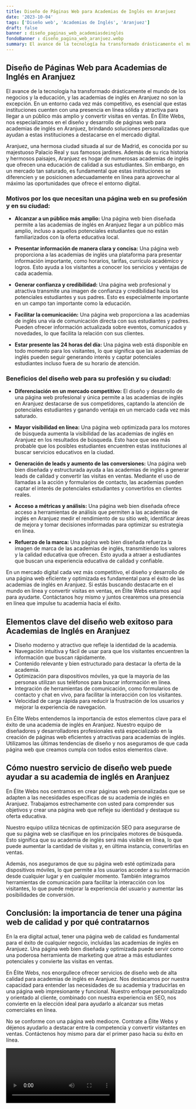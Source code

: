 ```yaml
---
title: Diseño de Páginas Web para Academias de Inglés en Aranjuez
date: '2023-10-04'
tags: ['Diseño web', 'Academias de Inglés', 'Aranjuez']
draft: false
banner : diseño_paginas_web_academiasdeinglés
fondoBanner : diseño_pagina_web_aranjuez.webp
summary: El avance de la tecnología ha transformado drásticamente el mundo de los negocios y la educación, y las academias de inglés en Aranjuez no son la excepción. En un entorno cada vez más competitivo, es esencial que estas instituciones cuenten con una presencia en línea sólida y atractiva para llegar a un público más amplio y convertir visitas en ventas. En Élite Webs, nos especializamos en el diseño y desarrollo de páginas web para academias de inglés en Aranjuez, brindando soluciones personalizadas que ayudan a estas instituciones a destacarse en el mercado digital.
---
```


## **Diseño de Páginas Web para Academias de Inglés en Aranjuez**

El avance de la tecnología ha transformado drásticamente el mundo de los negocios y la educación, y las academias de inglés en Aranjuez no son la excepción. En un entorno cada vez más competitivo, es esencial que estas instituciones cuenten con una presencia en línea sólida y atractiva para llegar a un público más amplio y convertir visitas en ventas. En Élite Webs, nos especializamos en el diseño y desarrollo de páginas web para academias de inglés en Aranjuez, brindando soluciones personalizadas que ayudan a estas instituciones a destacarse en el mercado digital.

Aranjuez, una hermosa ciudad situada al sur de Madrid, es conocida por su majestuoso Palacio Real y sus famosos jardines. Además de su rica historia y hermosos paisajes, Aranjuez es hogar de numerosas academias de inglés que ofrecen una educación de calidad a sus estudiantes. Sin embargo, en un mercado tan saturado, es fundamental que estas instituciones se diferencien y se posicionen adecuadamente en línea para aprovechar al máximo las oportunidades que ofrece el entorno digital.

### **Motivos por los que necesitan una página web en su profesión y en su ciudad:**

- **Alcanzar a un público más amplio:** Una página web bien diseñada permite a las academias de inglés en Aranjuez llegar a un público más amplio, incluso a aquellos potenciales estudiantes que no están familiarizados con la oferta educativa local.

- **Presentar información de manera clara y concisa:** Una página web proporciona a las academias de inglés una plataforma para presentar información importante, como horarios, tarifas, currículo académico y logros. Esto ayuda a los visitantes a conocer los servicios y ventajas de cada academia.

- **Generar confianza y credibilidad:** Una página web profesional y atractiva transmite una imagen de confianza y credibilidad hacia los potenciales estudiantes y sus padres. Esto es especialmente importante en un campo tan importante como la educación.

- **Facilitar la comunicación:** Una página web proporciona a las academias de inglés una vía de comunicación directa con sus estudiantes y padres. Pueden ofrecer información actualizada sobre eventos, comunicados y novedades, lo que facilita la relación con sus clientes.

- **Estar presente las 24 horas del día:** Una página web está disponible en todo momento para los visitantes, lo que significa que las academias de inglés pueden seguir generando interés y captar potenciales estudiantes incluso fuera de su horario de atención.

### **Beneficios del diseño web para su profesión y su ciudad:**

- **Diferenciación en un mercado competitivo:** El diseño y desarrollo de una página web profesional y única permite a las academias de inglés en Aranjuez destacarse de sus competidores, captando la atención de potenciales estudiantes y ganando ventaja en un mercado cada vez más saturado.

- **Mayor visibilidad en línea:** Una página web optimizada para los motores de búsqueda aumenta la visibilidad de las academias de inglés en Aranjuez en los resultados de búsqueda. Esto hace que sea más probable que los posibles estudiantes encuentren estas instituciones al buscar servicios educativos en la ciudad.

- **Generación de leads y aumento de las conversiones:** Una página web bien diseñada y estructurada ayuda a las academias de inglés a generar leads de calidad y convertir las visitas en ventas. Mediante el uso de llamadas a la acción y formularios de contacto, las academias pueden captar el interés de potenciales estudiantes y convertirlos en clientes reales.

- **Acceso a métricas y análisis:** Una página web bien diseñada ofrece acceso a herramientas de análisis que permiten a las academias de inglés en Aranjuez medir el rendimiento de su sitio web, identificar áreas de mejora y tomar decisiones informadas para optimizar su estrategia en línea.

- **Refuerzo de la marca:** Una página web bien diseñada refuerza la imagen de marca de las academias de inglés, transmitiendo los valores y la calidad educativa que ofrecen. Esto ayuda a atraer a estudiantes que buscan una experiencia educativa de calidad y confiable. 

En un mercado digital cada vez más competitivo, el diseño y desarrollo de una página web eficiente y optimizada es fundamental para el éxito de las academias de inglés en Aranjuez. Si estás buscando destacarte en el mundo en línea y convertir visitas en ventas, en Élite Webs estamos aquí para ayudarte. Contáctanos hoy mismo y juntos crearemos una presencia en línea que impulse tu academia hacia el éxito.

<GifSeo />

<Cta />

## Elementos clave del diseño web exitoso para Academias de Inglés en Aranjuez

- Diseño moderno y atractivo que refleje la identidad de la academia.
- Navegación intuitiva y fácil de usar para que los visitantes encuentren la información que buscan rápidamente.
- Contenido relevante y bien estructurado para destacar la oferta de la academia.
- Optimización para dispositivos móviles, ya que la mayoría de las personas utilizan sus teléfonos para buscar información en línea.
- Integración de herramientas de comunicación, como formularios de contacto y chat en vivo, para facilitar la interacción con los visitantes.
- Velocidad de carga rápida para reducir la frustración de los usuarios y mejorar la experiencia de navegación.

En Élite Webs entendemos la importancia de estos elementos clave para el éxito de una academia de inglés en Aranjuez. Nuestro equipo de diseñadores y desarrolladores profesionales está especializado en la creación de páginas web eficientes y atractivas para academias de inglés. Utilizamos las últimas tendencias de diseño y nos aseguramos de que cada página web que creamos cumpla con todos estos elementos clave.

## Cómo nuestro servicio de diseño web puede ayudar a su academia de inglés en Aranjuez

En Élite Webs nos centramos en crear páginas web personalizadas que se adapten a las necesidades específicas de su academia de inglés en Aranjuez. Trabajamos estrechamente con usted para comprender sus objetivos y crear una página web que refleje su identidad y destaque su oferta educativa.

Nuestro equipo utiliza técnicas de optimización SEO para asegurarse de que su página web se clasifique en los principales motores de búsqueda. Esto significa que su academia de inglés será más visible en línea, lo que puede aumentar la cantidad de visitas y, en última instancia, convertirlas en ventas.

Además, nos aseguramos de que su página web esté optimizada para dispositivos móviles, lo que permite a los usuarios acceder a su información desde cualquier lugar y en cualquier momento. También integramos herramientas de comunicación para facilitar la interacción con los visitantes, lo que puede mejorar la experiencia del usuario y aumentar las posibilidades de conversión.

## Conclusión: la importancia de tener una página web de calidad y por qué contratarnos

En la era digital actual, tener una página web de calidad es fundamental para el éxito de cualquier negocio, incluidas las academias de inglés en Aranjuez. Una página web bien diseñada y optimizada puede servir como una poderosa herramienta de marketing que atrae a más estudiantes potenciales y convierte las visitas en ventas.

En Élite Webs, nos enorgullece ofrecer servicios de diseño web de alta calidad para academias de inglés en Aranjuez. Nos destacamos por nuestra capacidad para entender las necesidades de su academia y traducirlas en una página web impresionante y funcional. Nuestro enfoque personalizado y orientado al cliente, combinado con nuestra experiencia en SEO, nos convierte en la elección ideal para ayudarlo a alcanzar sus metas comerciales en línea.

No se conforme con una página web mediocre. Contrate a Élite Webs y déjenos ayudarlo a destacar entre la competencia y convertir visitantes en ventas. Contáctenos hoy mismo para dar el primer paso hacia su éxito en línea.

<Video />

<CtaBot job='Academias de Inglés' city='Aranjuez'/>

<Gmaps query='Aranjuez+españa+maps' />